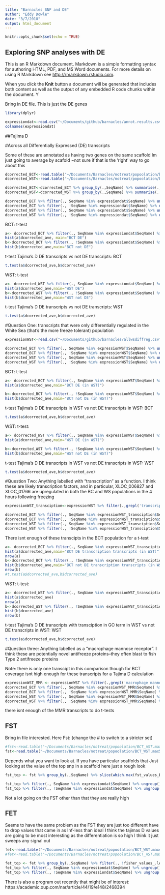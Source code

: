 ```yaml
---
title: "Barnacles SNP and DE"
author: "Eddy Dowle"
date: "3/7/2018"
output: html_document
---
```


```r
knitr::opts_chunk$set(echo = TRUE)
```

## Exploring SNP analyses with DE 

This is an R Markdown document. Markdown is a simple formatting syntax for authoring HTML, PDF, and MS Word documents. For more details on using R Markdown see <http://rmarkdown.rstudio.com>.

When you click the **Knit** button a document will be generated that includes both content as well as the output of any embedded R code chunks within the document. Y

Bring in DE file. This is just the DE genes

```r
library(dplyr)
```

```r
expressiondat<-read.csv("~/Documents/github/barnacles/annot.results.csv",header=T)
colnames(expressiondat)
```

##Tajima D

#Across all Differentially Expressed (DE) transcripts

Some of these are annotated as having two genes on the same scaffold Im just going to average by scafold ~not sure if that is the 'right' way to go about this

```r

dcorrected_BCT<-read.table("~/Documents/Barnacles/notreat/popoolation/barnacles.BCT.notreat.sort.gtf.min4max50000.downsample.dcorrected.clean",header=T)
dcorrected_WST<-read.table("~/Documents/Barnacles/notreat/popoolation/barnacles.WST.notreat.sort.gtf.min4max50000.downsample.dcorrected.clean",header=T)

dcorrected_BCT<-dcorrected_BCT %>% group_by(.,SeqName) %>% summarise(.,dcorrected_ave = mean(dcorrected, na.rm = T),snp_count=sum(number_snps))
dcorrected_WST<-dcorrected_WST %>% group_by(.,SeqName) %>% summarise(.,dcorrected_ave = mean(dcorrected, na.rm = T),snp_count=sum(number_snps))

dcorrected_BCT %>% filter(., SeqName %in% expressiondat$SeqName) %>% ungroup() %>% select(.,dcorrected_ave) %>% colMeans()
dcorrected_BCT %>% filter(., !SeqName %in% expressiondat$SeqName) %>% ungroup() %>% select(.,dcorrected_ave) %>% colMeans()
dcorrected_WST %>% filter(., SeqName %in% expressiondat$SeqName) %>% ungroup() %>% select(.,dcorrected_ave) %>% colMeans()
dcorrected_WST %>% filter(., !SeqName %in% expressiondat$SeqName) %>% ungroup() %>% select(.,dcorrected_ave) %>% colMeans()
```

BCT: t-test

```r
a<- dcorrected_BCT %>% filter(., SeqName %in% expressiondat$SeqName) %>% ungroup() %>% select(.,dcorrected_ave)
hist(a$dcorrected_ave, main="BCT DE")
b<-dcorrected_BCT %>% filter(., !SeqName %in% expressiondat$SeqName) %>% ungroup() %>% select(.,dcorrected_ave) 
hist(b$dcorrected_ave,main="BCT not DE")
```

t-test Tajima's D DE transcripts vs not DE transcripts: BCT
```r
t.test(a$dcorrected_ave,b$dcorrected_ave)
```

WST: t-test

```r
a<- dcorrected_WST %>% filter(., SeqName %in% expressiondat$SeqName) %>% ungroup() %>% select(.,dcorrected_ave)
hist(a$dcorrected_ave,main="WST DE")
b<-dcorrected_WST %>% filter(., !SeqName %in% expressiondat$SeqName) %>% ungroup() %>% select(.,dcorrected_ave) 
hist(b$dcorrected_ave,main="WST not DE")
```

t-test Tajima's D DE transcripts vs not DE transcripts: WST
```r
t.test(a$dcorrected_ave,b$dcorrected_ave)
```

#Question One: transcripts that were only differentially regulated in the White Sea (that's the more freeze tolerant) population

```r
expressionWST<-read.csv("~/Documents/github/barnacles/allwsdiffreg.csv",header=T)

dcorrected_BCT %>% filter(., SeqName %in% expressionWST$SeqName) %>% ungroup() %>% select(.,dcorrected_ave) %>% colMeans()
dcorrected_BCT %>% filter(., !SeqName %in% expressionWST$SeqName) %>% ungroup() %>% select(.,dcorrected_ave) %>% colMeans()
dcorrected_WST %>% filter(., SeqName %in% expressionWST$SeqName) %>% ungroup() %>% select(.,dcorrected_ave) %>% colMeans()
dcorrected_WST %>% filter(., !SeqName %in% expressionWST$SeqName) %>% ungroup() %>% select(.,dcorrected_ave) %>% colMeans()
```

BCT: t-test

```r
a<- dcorrected_BCT %>% filter(., SeqName %in% expressionWST$SeqName) %>% ungroup() %>% select(.,dcorrected_ave)
hist(a$dcorrected_ave,main="BCT DE (in WST)")

b<-dcorrected_BCT %>% filter(., !SeqName %in% expressionWST$SeqName) %>% ungroup() %>% select(.,dcorrected_ave) 
hist(b$dcorrected_ave,main="BCT not DE (in WST)")
```

t-test Tajima's D DE transcripts in WST vs not DE transcripts in WST: BCT
```r
t.test(a$dcorrected_ave,b$dcorrected_ave)
```

WST: t-test: 

```r
a<- dcorrected_WST %>% filter(., SeqName %in% expressionWST$SeqName) %>% ungroup() %>% select(.,dcorrected_ave)
hist(a$dcorrected_ave,main="WST DE (in WST)")

b<-dcorrected_WST %>% filter(., !SeqName %in% expressionWST$SeqName) %>% ungroup() %>% select(.,dcorrected_ave) 
hist(b$dcorrected_ave,main="WST not DE (in WST)")
```
t-test Tajima's D DE transcripts in WST vs not DE transcripts in WST: WST
```r
t.test(a$dcorrected_ave,b$dcorrected_ave)
```

#Question Two: Anything labelled with "transcription" as a function.  I think these are likely transcription factors, and in particular, XLOC_006827 and XLOC_01766 are upregulated in both the BC and WS populations in the 4 hours following freezing

```r
expressionWST_transciption<-expressionWST %>% filter(.,grepl('transcription',InterPro.GO.Names) | grepl('transcription',GO.Names)) 

dcorrected_BCT %>% filter(., SeqName %in% expressionWST_transciption$SeqName) %>% ungroup() %>% select(.,dcorrected_ave) %>% colMeans()
dcorrected_BCT %>% filter(., !SeqName %in% expressionWST_transciption$SeqName) %>% ungroup() %>% select(.,dcorrected_ave) %>% colMeans()
dcorrected_WST %>% filter(., SeqName %in% expressionWST_transciption$SeqName) %>% ungroup() %>% select(.,dcorrected_ave) %>% colMeans()
dcorrected_WST %>% filter(., !SeqName %in% expressionWST_transciption$SeqName) %>% ungroup() %>% select(.,dcorrected_ave) %>% colMeans()
```

There isnt enough of these transcipts in the BCT population for a t-test
```r
a<- dcorrected_BCT %>% filter(., SeqName %in% expressionWST_transciption$SeqName) %>% ungroup() %>% select(.,dcorrected_ave)
hist(a$dcorrected_ave,main="BCT DE transcription transcripts (in WST)")
nrow(a)
b<-dcorrected_BCT %>% filter(., !SeqName %in% expressionWST_transciption$SeqName) %>% ungroup() %>% select(.,dcorrected_ave) 
hist(b$dcorrected_ave,main="BCT not DE transcription transcripts (in WST)")
nrow(b)
#t.test(a$dcorrected_ave,b$dcorrected_ave)
```

WST: t-test: 

```r
a<- dcorrected_WST %>% filter(., SeqName %in% expressionWST_transciption$SeqName) %>% ungroup() %>% select(.,dcorrected_ave)
hist(a$dcorrected_ave)
nrow(a)
b<-dcorrected_WST %>% filter(., !SeqName %in% expressionWST_transciption$SeqName) %>% ungroup() %>% select(.,dcorrected_ave) 
hist(b$dcorrected_ave)
nrow(b)
```
t-test Tajima's D DE transcripts with transciption in GO term in WST vs not DE transcripts in WST: WST
```r
t.test(a$dcorrected_ave,b$dcorrected_ave)
```

#Question three: Anything labelled as a "macrophage mannose receptor".  I think these are potentially novel antifreeze proteins--they often blast to fish Type 2 antifreeze proteins

Note: there is only one transcipt in this comparison though for BCT coverage isnt high enough for these transcripts for a Tajima D calculation
```r
expressionWST_MMR <- expressionWST %>% filter(.,grepl('macrophage mannose receptor',Description)) 
dcorrected_BCT %>% filter(., SeqName %in% expressionWST_MMR$SeqName) %>% ungroup() %>% select(.,dcorrected_ave) %>% colMeans()
dcorrected_BCT %>% filter(., !SeqName %in% expressionWST_MMR$SeqName) %>% ungroup() %>% select(.,dcorrected_ave) %>% colMeans()
dcorrected_WST %>% filter(., SeqName %in% expressionWST_MMR$SeqName) %>% ungroup() %>% select(.,dcorrected_ave) %>% colMeans()
dcorrected_WST %>% filter(., !SeqName %in% expressionWST_MMR$SeqName) %>% ungroup() %>% select(.,dcorrected_ave) %>% colMeans()
```
there isnt enough of the MMR transcripts to do t-tests

## FST 
Bring in file interested. Here Fst:
(change the # to switch to a stricter set)

```r
#fst<-read.table("~/Documents/Barnacles/notreat/popoolation/BCT_WST.max50000min10.fst",header=T)
fst<-read.table("~/Documents/Barnacles/notreat/popoolation/BCT_WST.max50000min50.fst",header=T)
```

Depends what you want to look at. If you have particular scaffolds that 
Just looking at the value of the top snp in a scaffold here just a rough look

```r
fst_top <- fst %>% group_by(.,SeqName) %>% slice(which.max(fst_values_BCT.WST))

fst_top %>% filter(., SeqName %in% expressiondat$SeqName) %>% ungroup() %>% select(.,fst_values_BCT.WST) %>% colMeans()
fst_top %>% filter(., !SeqName %in% expressiondat$SeqName) %>% ungroup() %>% select(.,fst_values_BCT.WST) %>% colMeans()
```

Not a lot going on the FST other than that they are really high


## FET

Seems to have the same problem as the FST they are just too different
have to drop values that came in as Inf-less than ideal
I think the tajimas D values are going to be most interesting as the differentiation is so high I think it just sweeps any signal out


```r
fet<-read.table("~/Documents/Barnacles/notreat/popoolation/BCT_WST.maxcov50000min10.fet",header=T)
#fet<-read.table("~/Documents/Barnacles/notreat/popoolation/BCT_WST.maxcov50000min50.fet",header=T)

fet_top <- fet %>% group_by(.,SeqName) %>% filter(., !fisher_values_.log10.p.value._BCT.WST==Inf) %>%  slice(which.max(fisher_values_.log10.p.value._BCT.WST))
fet_top %>% filter(., SeqName %in% expressiondat$SeqName) %>% ungroup() %>% select(.,fisher_values_.log10.p.value._BCT.WST) %>% colMeans()
fet_top %>% filter(., !SeqName %in% expressiondat$SeqName) %>% ungroup() %>% select(.,fisher_values_.log10.p.value._BCT.WST) %>% colMeans()
```

There is also a program out recently that might be of interest:
https://academic.oup.com/nar/article/44/19/e148/2468394